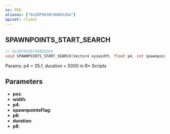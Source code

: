 ```yaml
---
ns: PED
aliases: ["0x2DF9038C90AD5264"]
apiset: client
---
```

## SPAWNPOINTS_START_SEARCH

```c
// 0x2DF9038C90AD5264
void SPAWNPOINTS_START_SEARCH(Vector4 xyzwidth, float p4, int spawnpointsFlag, float p6, int duration, float p8);
```

Params: p4 = 35.f, duration = 5000 in R* Scripts

## Parameters
* **pos**:
* **width**:
* **p4**:
* **spawnpointsFlag**:
* **p6**:
* **duration**:
* **p8**: